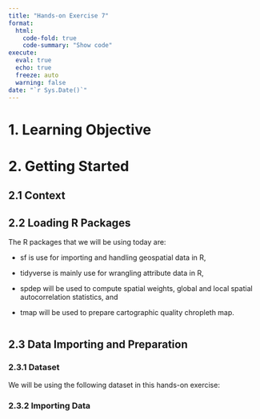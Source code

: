 ```yaml
---
title: "Hands-on Exercise 7"
format: 
  html:
    code-fold: true
    code-summary: "Show code"
execute: 
  eval: true
  echo: true
  freeze: auto
  warning: false
date: "`r Sys.Date()`"
---
```


# 1. Learning Objective

# 2. Getting Started

## 2.1 Context

## **2.2 Loading R Packages**

The R packages that we will be using today are:

-   sf is use for importing and handling geospatial data in R,

-   tidyverse is mainly use for wrangling attribute data in R,

-   spdep will be used to compute spatial weights, global and local spatial autocorrelation statistics, and

-   tmap will be used to prepare cartographic quality chropleth map.

```r

```

## 2.3 Data Importing and Preparation

### 2.3.1 Dataset

We will be using the following dataset in this hands-on exercise:

### 2.3.2 Importing Data
